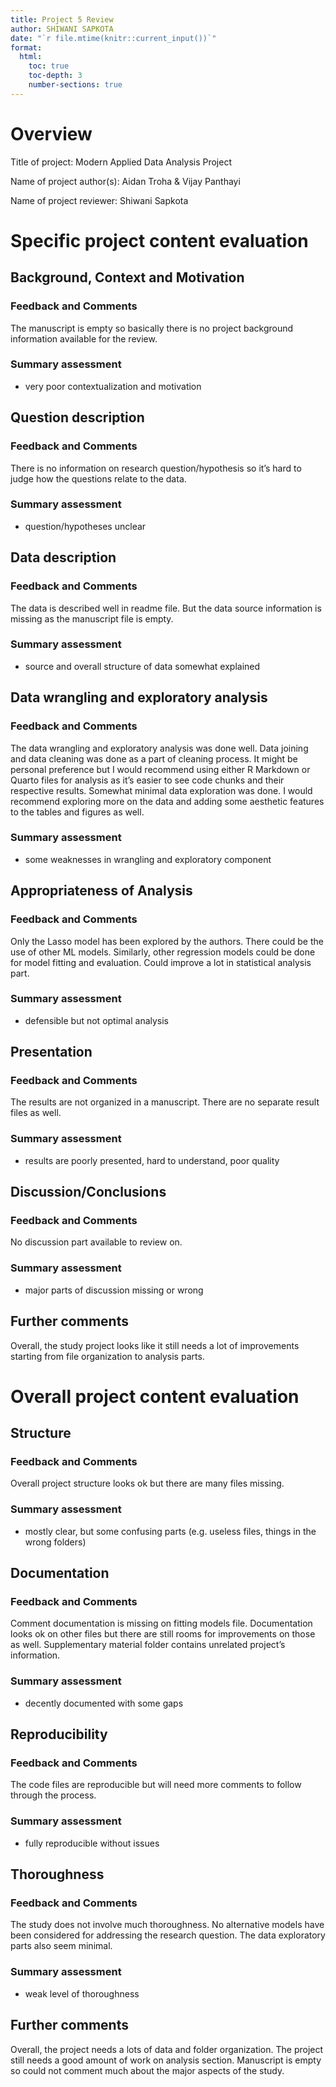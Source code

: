 ```yaml
---
title: Project 5 Review
author: SHIWANI SAPKOTA
date: "`r file.mtime(knitr::current_input())`"
format: 
  html:
    toc: true
    toc-depth: 3
    number-sections: true
---
```



# Overview
Title of project: Modern Applied Data Analysis Project

Name of project author(s): Aidan Troha & Vijay Panthayi

Name of project reviewer: Shiwani Sapkota

# Specific project content evaluation

## Background, Context and Motivation

### Feedback and Comments

The manuscript is empty so basically there is no project background information available for the review.

### Summary assessment 

* very poor contextualization and motivation

## Question description

### Feedback and Comments

There is no information on research question/hypothesis so it's hard to judge how the questions relate to the data.

### Summary assessment

* question/hypotheses unclear

## Data description

### Feedback and Comments

The data is described well in readme file. But the data source information is missing as the manuscript file is empty.   

### Summary assessment

* source and overall structure of data somewhat explained

## Data wrangling and exploratory analysis

### Feedback and Comments

The data wrangling and exploratory analysis was done well. Data joining and data cleaning was done as a part of cleaning process. It might be personal preference but I would recommend using either R Markdown or Quarto files for analysis as it's easier to see code chunks and their respective results. Somewhat minimal data exploration was done. I would recommend exploring more on the data and adding some aesthetic features to the tables and figures as well.

### Summary assessment
* some weaknesses in wrangling and exploratory component

## Appropriateness of Analysis

### Feedback and Comments

Only the Lasso model has been explored by the authors. There could be the use of other ML models. Similarly, other regression models could be done for model fitting and evaluation. Could improve a lot in statistical analysis part.

### Summary assessment

* defensible but not optimal analysis

## Presentation

### Feedback and Comments

The results are not organized in a manuscript. There are no separate result files as well. 

### Summary assessment

* results are poorly presented, hard to understand, poor quality

## Discussion/Conclusions

### Feedback and Comments

No discussion part available to review on.

### Summary assessment

* major parts of discussion missing or wrong 

## Further comments

Overall, the study project looks like it still needs a lot of improvements starting from file organization to analysis parts.

# Overall project content evaluation

## Structure

### Feedback and Comments

Overall project structure looks ok but there are many files missing. 

### Summary assessment

* mostly clear, but some confusing parts (e.g. useless files, things in the wrong folders)

## Documentation 

### Feedback and Comments

Comment documentation is missing on fitting models file. Documentation looks ok on other files but there are still rooms for improvements on those as well. Supplementary material folder contains unrelated project's information. 

### Summary assessment

* decently documented with some gaps

## Reproducibility

### Feedback and Comments

The code files are reproducible but will need more comments to follow through the process.

### Summary assessment

* fully reproducible without issues 

## Thoroughness

### Feedback and Comments

The study does not involve much thoroughness. No alternative models have been considered for addressing the research question. The data exploratory parts also seem minimal.

### Summary assessment

* weak level of thoroughness

## Further comments

Overall, the project needs a lots of data and folder organization. The project still needs a good amount of work on analysis section. Manuscript is empty so could not comment much about the major aspects of the study.




